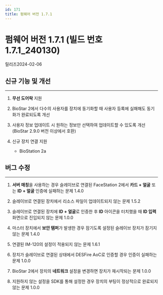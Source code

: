```yaml
---
id: 171
title: 펌웨어 버전 1.7.1
---
```


# 펌웨어 버전 1.7.1 (빌드 번호 1.7.1_240130)

릴리즈<Separator/>2024-02-06

## 신규 기능 및 개선

---

1. **무선 도어락** 지원

1. BioStar 2에서 다수의 사용자를 장치에 동기화할 때 사용자 등록에 실패해도 동기화가 완료되도록 개선

1. 사용자 정보 업데이트 시 원하는 정보만 선택하여 업데이트할 수 있도록 개선 (BioStar 2.9.0 버전 이상에서 호환)

1. 신규 장치 연결 지원

    - BioStation 2a

## 버그 수정

---

<BugLists>

1. **서버 매칭**을 사용하는 경우 슬레이브로 연결된 FaceStation 2에서 **카드 + 얼굴** 또는 **ID + 얼굴** 인증에 실패하는 문제 <Badge>1.4.0</Badge>

1. 슬레이브로 연결된 장치에서 리소스 파일이 업데이트되지 않는 문제 <Badge>1.5.2</Badge>

1. 슬레이브로 연결된 장치에 **ID + 얼굴**로 인증한 후 **ID** 아이콘을 터치했을 때 **ID 입력** 화면으로 진입되지 않는 문제 <Badge>1.0.0</Badge>

1. 마스터 장치에서 **보안 탬퍼**가 발생한 경우 잠기도록 설정된 슬레이브 장치가 잠기지 않는 문제 <Badge>1.4.0</Badge>

1. 연결된 IM-120의 설정이 적용되지 않는 문제 <Badge>1.6.1</Badge>

1. 장치가 슬레이브로 연결된 상태에서 DESFire AoC로 인증할 경우 인증이 실패하는 문제 <Badge>1.0.0</Badge>

1. BioStar 2에서 장치의 **네트워크** 설정을 변경하면 장치가 재시작되는 문제 <Badge>1.0.0</Badge>

1. 지원하지 않는 설정을 SDK를 통해 설정한 경우 장치의 부팅이 정상적으로 완료되지 않는 문제 <Badge>1.0.0</Badge>

</BugLists>
